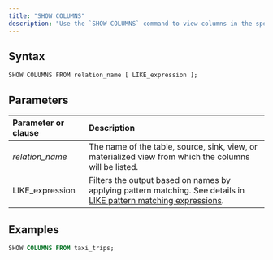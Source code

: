 ```yaml
---
title: "SHOW COLUMNS"
description: "Use the `SHOW COLUMNS` command to view columns in the specified table, source, sink, view or materialized view."
---
```


## Syntax

```
SHOW COLUMNS FROM relation_name [ LIKE_expression ];

```

## Parameters

| Parameter or clause | Description                                                                                                                                                                               |
| :------------------ | :---------------------------------------------------------------------------------------------------------------------------------------------------------------------------------------- |
| _relation\_name_    | The name of the table, source, sink, view, or materialized view from which the columns will be listed.                                                                                    |
| LIKE\_expression    | Filters the output based on names by applying pattern matching. See details in [LIKE pattern matching expressions](/docs/current/sql-function-string/#like-pattern-matching-expressions). |

## Examples

```sql
SHOW COLUMNS FROM taxi_trips;
```
